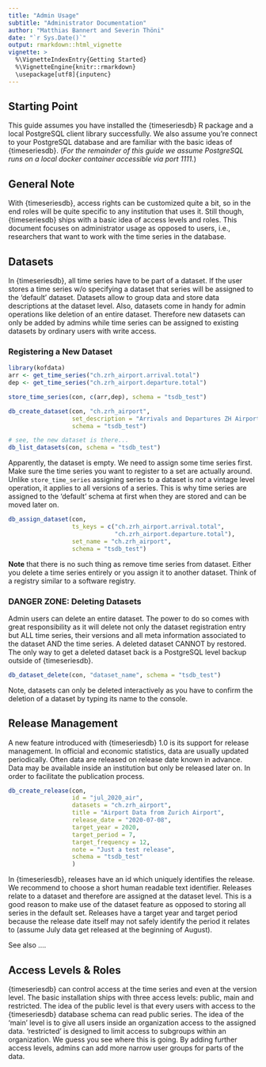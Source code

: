 ```yaml
---
title: "Admin Usage"
subtitle: "Administrator Documentation"
author: "Matthias Bannert and Severin Thöni"
date: "`r Sys.Date()`"
output: rmarkdown::html_vignette
vignette: >
  %\VignetteIndexEntry{Getting Started}
  %\VignetteEngine{knitr::rmarkdown}
  \usepackage[utf8]{inputenc}
---
```


## Starting Point

This guide assumes you have installed the {timeseriesdb} R package and a local PostgreSQL client library successfully. We also assume you're connect to your PostgreSQL database and are familiar with the basic ideas of {timeseriesdb}. (*For the remainder of this guide we assume PostgreSQL runs on a local docker container accessible via port 1111.*)

## General Note

With {timeseriesdb}, access rights can be customized quite a bit, so in the end 
roles will be quite specific to any institution that uses it. Still though, {timeseriesdb}
ships with a basic idea of access levels and roles. This document focuses on 
administrator usage as opposed to users, i.e., researchers that want to work
with the time series in the database. 


## Datasets

In {timeseriesdb}, all time series have to be part of a dataset. If the user 
stores a time series w/o specifying a dataset that series will be assigned to the 'default'
dataset. Datasets allow to group data and store data descriptions at the 
dataset level. Also, datasets come in handy for admin operations like 
deletion of an entire dataset. Therefore new datasets can only be added by admins while
time series can be assigned to existing datasets by ordinary users with write access.

### Registering a New Dataset

```r
library(kofdata)
arr <- get_time_series("ch.zrh_airport.arrival.total")
dep <- get_time_series("ch.zrh_airport.departure.total")

store_time_series(con, c(arr,dep), schema = "tsdb_test")

db_create_dataset(con, "ch.zrh_airport",
                  set_description = "Arrivals and Departures ZH Airport",
                  schema = "tsdb_test")

# see, the new dataset is there... 
db_list_datasets(con, schema = "tsdb_test")

```
Apparently, the dataset is empty. We need to assign some time series first.
Make sure the time series you want to register to a set are actually around.
Unlike `store_time_series` assigning series to a dataset is *not* a
vintage level operation, it applies to all versions of a series. This is why time series are assigned to the 'default' schema at first when they are stored and can be moved later on. 

```r
db_assign_dataset(con,
                  ts_keys = c("ch.zrh_airport.arrival.total",
                              "ch.zrh_airport.departure.total"),
                  set_name = "ch.zrh_airport",
                  schema = "tsdb_test")

```

**Note** that there is no such thing as remove time series from dataset. Either
you delete a time series entirely or you assign it to another dataset.
Think of a registry similar to a software registry. 


### DANGER ZONE: Deleting Datasets

Admin users can delete an entire dataset. The power to do so comes with 
great responsibility as it will delete not only the dataset registration entry
but ALL time series, their versions and all meta information associated to the
dataset AND the time series. A deleted dataset CANNOT by restored. The only way
to get a deleted dataset back is a PostgreSQL level backup outside of {timeseriesdb}.

```r
db_dataset_delete(con, "dataset_name", schema = "tsdb_test")
```

Note, datasets can only be deleted interactively as you have to confirm the 
deletion of a dataset by typing its name to the console. 


## Release Management

A new feature introduced with {timeseriesdb} 1.0 is its support for release management. 
In official and economic statistics, data are usually updated periodically. Often 
data are released on release date known in advance. Data may be available inside an institution but 
only be released later on. In order to facilitate the publication process. 

```r
db_create_release(con,
                  id = "jul_2020_air",
                  datasets = "ch.zrh_airport",
                  title = "Airport Data from Zurich Airport",
                  release_date = "2020-07-08",
                  target_year = 2020,
                  target_period = 7,
                  target_frequency = 12,
                  note = "Just a test release",
                  schema = "tsdb_test"
                  )
```

In {timeseriesdb}, releases have an id which uniquely identifies the release.
We recommend to choose a short human readable text identifier. Releases relate to a dataset and therefore are assigned at the dataset level. This is a good reason to make use of the dataset feature as opposed to storing all series in the default set. Releases have a target year and target period because the release date itself may not safely identify the period it relates to (assume July data get released at the beginning of August). 

See also .... 


## Access Levels & Roles

{timeseriesdb} can control access at the time series and even at the version level. 
The basic installation ships with three access levels: public, main and restricted. 
The idea of the public level is that every users with access to the {timeseriesdb}
database schema can read public series. The idea of the 'main' level is to give 
all users inside an organization access to the assigned data. 'restricted' is
designed to limit access to subgroups within an organization. We guess you see 
where this is going. By adding further access levels, admins can add more narrow
user groups for parts of the data.

```r

```








